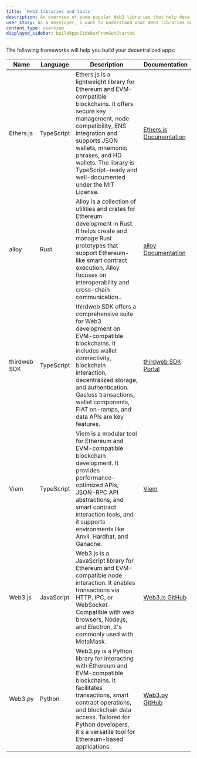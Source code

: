 ```yaml
---
title: 'Web3 libraries and tools'
description: An overview of some popular Web3 libraries that help developers interact with the Ethereum and Arbitrum blockchains.
user_story: As a developer, I want to understand what Web3 libraries and tools are available in the Ethereum and Arbitrum ecosystems.
content_type: overview
displayed_sidebar: buildAppsSidebarFromGetStarted
---
```



<KnowMoreToolsBox />

The following frameworks will help you build your decentralized apps:

| Name         | Language   | Description                                                                                                                                                                                                                                                                                  | Documentation                                          |
| ------------ | ---------- | -------------------------------------------------------------------------------------------------------------------------------------------------------------------------------------------------------------------------------------------------------------------------------------------- | ------------------------------------------------------ |
| Ethers.js    | TypeScript | Ethers.js is a lightweight library for Ethereum and EVM-compatible blockchains. It offers secure key management, node compatibility, ENS integration and supports JSON wallets, mnemonic phrases, and HD wallets. The library is TypeScript-ready and well-documented under the MIT License. | [Ethers.js Documentation](https://docs.ethers.org/)    |
| alloy        | Rust       | Alloy is a collection of utilities and crates for Ethereum development in Rust. It helps create and manage Rust prototypes that support Ethereum-like smart contract execution. Alloy focuses on interoperability and cross-chain communication..                                            | [alloy Documentation](https://alloy.rs/)               |
| thirdweb SDK | TypeScript | thirdweb SDK offers a comprehensive suite for Web3 development on EVM-compatible blockchains. It includes wallet connectivity, blockchain interaction, decentralized storage, and authentication. Gasless transactions, wallet components, FIAT on-ramps, and data APIs are key features.    | [thirdweb SDK Portal](https://portal.thirdweb.com/sdk) |
| Viem         | TypeScript | Viem is a modular tool for Ethereum and EVM-compatible blockchain development. It provides performance-optimized APIs, JSON-RPC API abstractions, and smart contract interaction tools, and it supports environments like Anvil, Hardhat, and Ganache.                                       | [Viem](https://viem.sh/)                               |
| Web3.js      | JavaScript | Web3.js is a JavaScript library for Ethereum and EVM-compatible node interaction. It enables transactions via HTTP, IPC, or WebSocket. Compatible with web browsers, Node.js, and Electron, it's commonly used with MetaMask.                                                                | [Web3.js GitHub](https://github.com/web3/web3.js/)     |
| Web3.py      | Python     | Web3.py is a Python library for interacting with Ethereum and EVM-compatible blockchains. It facilitates transactions, smart contract operations, and blockchain data access. Tailored for Python developers, it's a versatile tool for Ethereum-based applications.                         | [Web3.py GitHub](https://github.com/ethereum/web3.py/) |
